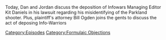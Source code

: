 {{DEFAULTSORT:
    #_EPISODE_0664:Formulaic Objections Part 5
}}{{Episode
    | title           = Formulaic Objections Part 5
    | caption         = Listen to this episode on [https://knowledgefight.libsyn.com/664-formulaic-objections-part-5 Libsyn] [https://open.spotify.com/episode/1RJfBEy73gUkLRFLxd2KZz Spotify]
    | episodeNumber   = 664
    | length          = 03:31:05
    | airDate         = March 30, 2022
    | episodeType     = [[:Category:Formulaic Objections|Formulaic Objections]]
    | previousEpisode = [[663: July 24, 2003]]
    | nextEpisode     = [[665: Formulaic Objections Part 6]]
}}

{{Stub}}

Today, Dan and Jordan discuss the deposition of Infowars Managing Editor Kit Daniels in his lawsuit regarding his misidentifying of the Parkland shooter.  Plus, plaintiff's attorney Bill Ogden joins the gents to discuss the act of deposing Info-Warriors

[[Category:Episodes]]
[[Category:Formulaic Objections]]
